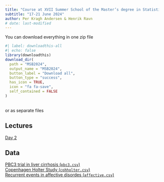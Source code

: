 ```yaml
---
title: "Course at XVII Summer School of the Master’s degree in Statistics and Operations Research"
subtitle: "17-21 June 2024"
author: Per Kragh Andersen & Henrik Ravn
# date: last-modified
---
```


You can download everything in one zip file

```r
#| label: downloadthis-all
#| echo: false
library(downloadthis)
download_dir(
  path = "MSB2024",
  output_name = "MSB2024",
  button_label = "Download all",
  button_type = "success",
  has_icon = TRUE,
  icon = "fa fa-save",
  self_contained = FALSE
)
```
\
or as separate files

## Lectures
[Day 2](/MSB2024/MSB2.pdf)\

## Data
[PBC3 trial in liver cirrhosis (`pbc3.csv`)](/MSB2024/pbc3.csv)\
[Copenhagen Holter Study (`cphholter.csv`)](/MSB2024/cphholter.csv)\
[Recurrent events in affective disordes (`affective.csv`)](/MSB2024/affective.csv)\
